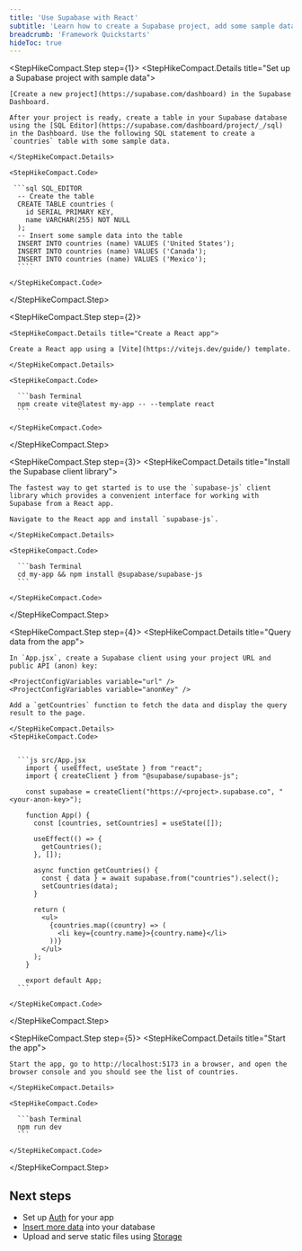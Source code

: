 ```yaml
---
title: 'Use Supabase with React'
subtitle: 'Learn how to create a Supabase project, add some sample data to your database, and query the data from a React app.'
breadcrumb: 'Framework Quickstarts'
hideToc: true
---
```


<StepHikeCompact>

  <StepHikeCompact.Step step={1}>
    <StepHikeCompact.Details title="Set up a Supabase project with sample data">

    [Create a new project](https://supabase.com/dashboard) in the Supabase Dashboard.

    After your project is ready, create a table in your Supabase database using the [SQL Editor](https://supabase.com/dashboard/project/_/sql) in the Dashboard. Use the following SQL statement to create a `countries` table with some sample data.

    </StepHikeCompact.Details>

    <StepHikeCompact.Code>

     ```sql SQL_EDITOR
      -- Create the table
      CREATE TABLE countries (
        id SERIAL PRIMARY KEY,
        name VARCHAR(255) NOT NULL
      );
      -- Insert some sample data into the table
      INSERT INTO countries (name) VALUES ('United States');
      INSERT INTO countries (name) VALUES ('Canada');
      INSERT INTO countries (name) VALUES ('Mexico');
      ````

    </StepHikeCompact.Code>

  </StepHikeCompact.Step>

  <StepHikeCompact.Step step={2}>

    <StepHikeCompact.Details title="Create a React app">

    Create a React app using a [Vite](https://vitejs.dev/guide/) template.

    </StepHikeCompact.Details>

    <StepHikeCompact.Code>

      ```bash Terminal
      npm create vite@latest my-app -- --template react
      ```

    </StepHikeCompact.Code>

  </StepHikeCompact.Step>

  <StepHikeCompact.Step step={3}>
    <StepHikeCompact.Details title="Install the Supabase client library">

    The fastest way to get started is to use the `supabase-js` client library which provides a convenient interface for working with Supabase from a React app.

    Navigate to the React app and install `supabase-js`.

    </StepHikeCompact.Details>

    <StepHikeCompact.Code>

      ```bash Terminal
      cd my-app && npm install @supabase/supabase-js
      ```

    </StepHikeCompact.Code>

  </StepHikeCompact.Step>

  <StepHikeCompact.Step step={4}>
    <StepHikeCompact.Details title="Query data from the app">

    In `App.jsx`, create a Supabase client using your project URL and public API (anon) key:

    <ProjectConfigVariables variable="url" />
    <ProjectConfigVariables variable="anonKey" />

    Add a `getCountries` function to fetch the data and display the query result to the page.

    </StepHikeCompact.Details>
    <StepHikeCompact.Code>


      ```js src/App.jsx
        import { useEffect, useState } from "react";
        import { createClient } from "@supabase/supabase-js";

        const supabase = createClient("https://<project>.supabase.co", "<your-anon-key>");

        function App() {
          const [countries, setCountries] = useState([]);

          useEffect(() => {
            getCountries();
          }, []);

          async function getCountries() {
            const { data } = await supabase.from("countries").select();
            setCountries(data);
          }

          return (
            <ul>
              {countries.map((country) => (
                <li key={country.name}>{country.name}</li>
              ))}
            </ul>
          );
        }

        export default App;
      ```

    </StepHikeCompact.Code>

  </StepHikeCompact.Step>

  <StepHikeCompact.Step step={5}>
    <StepHikeCompact.Details title="Start the app">

    Start the app, go to http://localhost:5173 in a browser, and open the browser console and you should see the list of countries.

    </StepHikeCompact.Details>

    <StepHikeCompact.Code>

      ```bash Terminal
      npm run dev
      ```

    </StepHikeCompact.Code>

  </StepHikeCompact.Step>
</StepHikeCompact>

## Next steps

- Set up [Auth](/docs/guides/auth) for your app
- [Insert more data](/docs/guides/database/import-data) into your database
- Upload and serve static files using [Storage](/docs/guides/storage)
